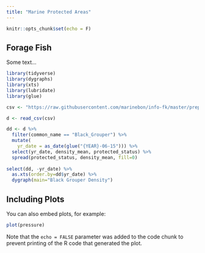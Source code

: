 ```yaml
---
title: "Marine Protected Areas"
---
```


```r
knitr::opts_chunk$set(echo = F)
```

## Forage Fish

Some text...

```r
library(tidyverse)
library(dygraphs)
library(xts)
library(lubridate)
library(glue)

csv <- "https://raw.githubusercontent.com/marinebon/info-fk/master/prep/data/rvc_exploited_species/exploited_fk_den.csv"

d <- read_csv(csv)

dd <- d %>% 
  filter(common_name == "Black_Grouper") %>% 
  mutate(
    yr_date = as_date(glue("{YEAR}-06-15"))) %>% 
  select(yr_date, density_mean, protected_status) %>% 
  spread(protected_status, density_mean, fill=0)
  
select(dd, -yr_date) %>%
  as.xts(order.by=dd$yr_date) %>%
  dygraph(main="Black Grouper Density") 
```

## Including Plots

You can also embed plots, for example:

```r
plot(pressure)
```

Note that the `echo = FALSE` parameter was added to the code chunk to prevent printing of the R code that generated the plot.
